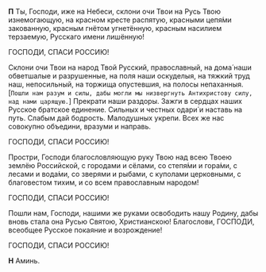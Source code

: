 **П** Ты, Господи, иже на Небеси, склони очи Твои на Русь Твою изнемогающую, на красном кресте распятую, красными цепя́ми закованную, красным гнётом угнетённую, красным насилием терзаемую, Русскаго имени лишённую!

ГОСПОДИ, СПАСИ РОССИЮ!

Склони очи Твои на народ Твой Русский, православный, на дома́ наши обветшалые и разрушенные, на поля наши оскуделыя, на тяжкий труд наш, непосильный, на торжища опустевшия, на полосы непаханныя. <R>[</R>`Пошли нам разум и силы, дабы могли мы низвергнуть Антихристову силу, над нами царящую.`<R>]</R> Прекрати наши раздоры. Зажги в сердцах наших Русское братское единение. Сильных и честных одари́ и наставь на путь. Слабым дай бодрость. Малодушных укрепи. Всех же нас совокупно объедини, вразуми и направь.

ГОСПОДИ, СПАСИ РОССИЮ!

Простри, Господи благословляющую руку Твою над всею Твоею землёю Российской, с городами и сёлами, со степя́ми и гора́ми, с лесами и вода́ми, со зверями и рыбами, с куполами церковными, с благовестом тихим, и со всем православным народом!

ГОСПОДИ, СПАСИ РОССИЮ!

Пошли нам, Господи, нашими же руками освободить нашу Родину, дабы вновь стала она Русью Святою, Христианскою! Благослови, ГОСПОДИ, всеобщее Русское покаяние и возрождение!

ГОСПОДИ, СПАСИ РОССИЮ!

**Н** Аминь.
